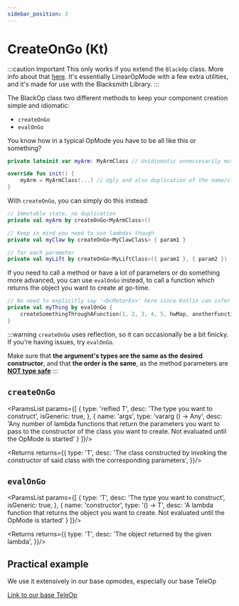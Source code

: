 ```yaml
---
sidebar_position: 3
---
```



# CreateOnGo (Kt)

:::caution Important
This only works if you extend the `BlackOp` class. More info about that [here](./overview). It's essentially LinearOpMode with
a few extra utilities, and it's made for use with the Blacksmith Library.
:::

The BlackOp class two different methods to keep your component creation simple and idiomatic:
 - `createOnGo`
 - `evalOnGo`

You know how in a typical OpMode you have to be all like this or something?

```kotlin
private lateinit var myArm: MyArmClass // Unidiomatic unneccesarily mutable state

override fun init() {
    myArm = MyArmClass(...) // Ugly and also duplication of the name/class.
}
```

With `createOnGo`, you can simply do this instead:

```kotlin
// Immutable state, no duplication
private val myArm by createOnGo<MyArmClass>()

// Keep in mind you need to use lambdas though
private val myClaw by createOnGo<MyClawClass> { param1 }

// for each parameter
private val myLift by createOnGo<MyLiftClass>({ param1 }, { param2 })
```

If you need to call a method or have a lot of parameters or do something more advanced, you can use `evalOnGo` instead,
to call a function which returns the object you want to create at go-time.

```kotlin
// No need to explicitly say '<DcMotorEx>' here since Kotlin can infer it from the function return type
private val myThing by evalOnGo {
    createSomethingThroughAFunction(1, 2, 3, 4, 5, hwMap, anotherFunction(hwMap))
}
```

:::warning
`createOnGo` uses reflection, so it can occasionally be a bit finicky. If you're having issues, try `evalOnGo`.

Make sure that **the argument's types are the same as the desired constructor**, and that **the order is the same**,
as the method parameters are <ins>**NOT type safe**</ins>
:::

## `createOnGo`

<ParamsList params={[
  {
    type: 'reified T',
    desc: 'The type you want to construct',
    isGeneric: true,
  },
  {
    name: 'args',
    type: 'vararg () -> Any',
    desc: 'Any number of lambda functions that return the parameters you want to pass to the constructor of the class you want to create. Not evaluated until the OpMode is started'
  }
]}/>

<Returns returns={{
  type: 'T',
  desc: 'The class constructed by invoking the constructor of said class with the corresponding parameters',
}}/>


## `evalOnGo`

<ParamsList params={[
  {
    type: 'T',
    desc: 'The type you want to construct',
    isGeneric: true,
  },
  {
    name: 'constructor',
    type: '() -> T',
    desc: 'A lambda function that returns the object you want to create. Not evaluated until the OpMode is started'
  }
]}/>

<Returns returns={{
  type: 'T',
  desc: 'The object returned by the given lambda',
}}/>

## Practical example

We use it extensively in our base opmodes, especially our base TeleOp

[Link to our base TeleOp](https://github.com/RR-9527/robot-code-v2/blob/master/TeamCode/src/main/kotlin/org/firstinspires/ftc/teamcodekt/opmodes/teleop/RogueBaseTele.kt)
